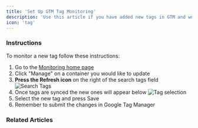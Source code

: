 ```yaml
---
title: 'Set Up GTM Tag Monitoring'
description: 'Use this article if you have added new tags in GTM and would like to monitor them'
icon: 'tag'
---
```


### Instructions

To monitor a new tag follow these instructions:

1. Go to the [Monitoring home page](https://beta.raptor.digital/monitoring)
2. Click "Manage" on a container you would like to update
3. **Press the Refresh icon** on the right of the search tags field
![Search Tags](/images/monitoring/gtm-monitoring-search-tags.png)
4. Once tags are synced the new ones will appear below
![Tag selection](/images/monitoring/gtm-monitoring-tag-selection.png)
5. Select the new tag and press Save
6. Remember to submit the changes in Google Tag Manager

### Related Articles
